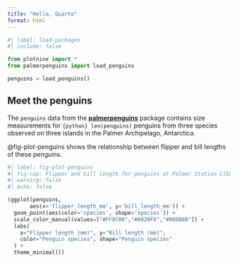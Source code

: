 ```yaml
---
title: "Hello, Quarto"
format: html
---
```


```python
#| label: load-packages
#| include: false

from plotnine import *
from palmerpenguins import load_penguins

penguins = load_penguins()
```

## Meet the penguins

The `penguins` data from the [**palmerpenguins**](https://github.com/mcnakhaee/palmerpenguins) package contains size measurements for `{python} len(penguins)` penguins from three species observed on three islands in the Palmer Archipelago, Antarctica.

@fig-plot-penguins shows the relationship between flipper and bill lengths of these penguins.

```python
#| label: fig-plot-penguins
#| fig-cap: Flipper and bill length for penguins at Palmer Station LTER
#| warning: false
#| echo: false

(ggplot(penguins, 
       aes(x='flipper_length_mm', y='bill_length_mm')) +
  geom_point(aes(color='species', shape='species')) +
  scale_color_manual(values=["#FF8C00","#A020F0","#008B8B"]) +
  labs(
    x="Flipper length (mm)", y="Bill length (mm)",
    color="Penguin species", shape="Penguin species"
  ) +
  theme_minimal())
```